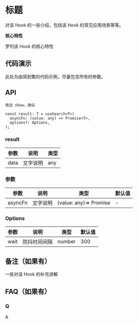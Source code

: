 # 标题

对该 Hook 的一些介绍，包括该 Hook 的常见应用场景等等。

**核心特性**

罗列该 Hook 的核心特性

## 代码演示

此处为由简到繁的代码示例，尽量包含所有的参数。

## API
```
用法 show，类似

const result: T = useSearch<T>(
  asyncFn: (value: any) => Promise<T>,
  options?: Options,
);
```

### result

| 参数     | 说明             | 类型                 |
|----------|-----------------|----------------------|
| data     | 文字说明         | any                  |

### 参数

| 参数    | 说明          | 类型                   | 默认值 |
|---------|--------------|------------------------|--------|
| asyncFn | 文字说明      | (value: any)=> Promise | -      |


### Options

| 参数 | 说明         | 类型   | 默认值 |
|------|--------------|--------|--------|
| wait | 防抖时间间隔 | number | 300    |

## 备注（如果有）

一些对该 Hook 的补充讲解

## FAQ（如果有）

### Q
A
